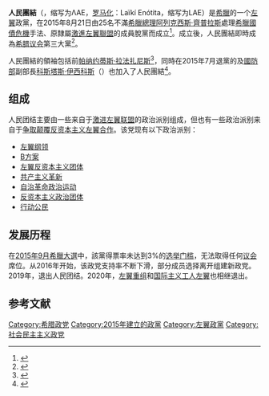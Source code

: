 {{NoteTA |G1=Country}}
{{Infobox political party
| colorcode     = #B01740
| name = 人民團結
| native_name   = Λαϊκή Ενότητα
| abbreviation  = ΛE或ΛAE
| party_logo    =
| 发言人        = 德斯皮娜·斯帕努
| slogan        = “对灾难性的欧元说不！”
| foundation    = {{Start date|2015|8|21}}
| split         = [[激进左翼联盟|激进左翼联盟]]
| youth_wing    = 
| newspaper     = 
| headquarters  = 
| ideology      = [[社会主义|社会主义]]<ref name="jmi1">{{cite web|url=https://www.jacobinmag.com/2015/08/popular-unity-syriza-left-platform-lafazanis/|title=Introducing Popular Unity|work=Jacobin Magazine|date=2015-08-21|accessdate=2015-08-23|archive-date=2020-11-23|archive-url=https://web.archive.org/web/20201123163600/https://www.jacobinmag.com/2015/08/popular-unity-syriza-left-platform-lafazanis/|dead-url=no}}</ref><br />[[民主社会主义|民主社会主义]]<br />[[欧洲怀疑主义|欧洲怀疑主义]]<ref name="eubi1">{{cite web|url=http://www.eubusiness.com/news-eu/greece-politics.140j|title=Lafazanis: Greek rebel with a eurosceptic cause|work=EUBusiness|date=2015-08-21|accessdate=2015-08-23|archive-date=2017-07-03|archive-url=https://web.archive.org/web/20170703141030/http://www.eubusiness.com/news-eu/greece-politics.140j/|dead-url=no}}</ref><ref name="jmi1"/><br />[[左翼民粹主义|左翼民粹主义]]
| position      = [[左翼|左翼]]<ref name="eki1">{{cite web|url=http://www.ekathimerini.com/200833/article/ekathimerini/news/syriza-rebels-clash-with-govt-as-parties-prepare-to-draft-candidate-lists|title=SYRIZA rebels clash with gov’t as parties prepare to draft candidate lists|work=[[Kathimerini|Kathimerini]]|date=2015-08-22|accessdate=2015-08-23|archive-date=2017-09-14|archive-url=https://web.archive.org/web/20170914130038/http://www.ekathimerini.com/200833/article/ekathimerini/news/syriza-rebels-clash-with-govt-as-parties-prepare-to-draft-candidate-lists|dead-url=no}}</ref>至[[極左派|極左翼]]<ref name="jmi1" /><ref name="eki2">{{cite web|url=http://www.ekathimerini.com/200787/article/ekathimerini/news/greeces-new-far-left-party-to-seek-mandate-to-form-govt|title=Greece's new far-left party to seek mandate to form govt|work=[[Kathimerini|Kathimerini]]|date=2015-08-21|accessdate=2015-08-23|archive-date=2017-09-14|archive-url=https://web.archive.org/web/20170914130138/http://www.ekathimerini.com/200787/article/ekathimerini/news/greeces-new-far-left-party-to-seek-mandate-to-form-govt|dead-url=no}}</ref>
| international = 
| european      = 
| europarl = [[欧洲联合左翼/北欧绿色左翼|欧洲联合左翼/北欧绿色左翼]]
| colours       = [[紅色|紅色]]
| seats1_title  = [[希腊议会|议会]]
| seats1        = {{Composition bar|0|300|hex=#B01740}}
| seats2_title  = [[欧洲议会|欧洲议会]]
| seats2        = {{Composition bar|0|21|hex=#B01740}}
|seats3_title   = [[希臘大區|大區議會]]
|seats3         = {{Infobox political party/seats|11|703|hex=red}}
| website       = {{Url|http://laiki-enotita.gr/ }}
| country       = 希臘
}}
'''人民團結'''（{{lang-el|Λαϊκή Ενότητα}}，缩写为ΛAE，[[罗马化|罗马化]]：Laïkí Enótita，缩写为LAE）是[[希臘|希臘]]的一个[[左翼|左翼]]政黨，在2015年8月21日由25名不滿[[希臘總理|希臘總理]][[阿列克西斯·齊普拉斯|阿列克西斯·齊普拉斯]]處理[[希臘國債危機|希臘國債危機]]手法、原隸屬[[激進左翼聯盟|激進左翼聯盟]]的成員脫黨而成立<ref name=bbc21aug>{{cite news|url=http://www.bbc.com/news/world-europe-34014083|title=Greece crisis: Syriza rebels form new Popular Unity party|work=BBC News|date=2015-08-21|accessdate=2015-08-21|archive-date=2020-11-27|archive-url=https://web.archive.org/web/20201127071354/https://www.bbc.com/news/world-europe-34014083|dead-url=no}}</ref>。成立後，人民團結即時成為[[希腊议会|希腊议会]]第三大黨<ref name="Kouvelakis">{{cite journal|url = https://www.jacobinmag.com/2015/08/popular-unity-syriza-left-platform-lafazanis/|title = Introducing Popular Unity|last = Kouvelakis|first = Stathis|date = 2015-08-21|work = Jacobin Magazine|journal = |access-date = 2015-08-23|archive-date = 2020-11-23|archive-url = https://web.archive.org/web/20201123163600/https://www.jacobinmag.com/2015/08/popular-unity-syriza-left-platform-lafazanis/|dead-url = no}}</ref>。

人民團結的領袖包括前{{le|生產改造、環境與能源部長|Ministry of Productive Reconstruction, Environment and Energy|能源部長}}[[帕纳约蒂斯·拉法扎尼斯|帕纳约蒂斯·拉法扎尼斯]]<ref>{{cite news |last=Yardley |first=Jim |date=2015-08-21 |newspaper=[[The_New_York_Times|The New York Times]] |title=In a Twist, Europe May Find Itself Relying on Success of Alexis Tsipras of Greece |url=http://www.nytimes.com/2015/08/22/world/europe/alexis-tsipras-greece-syriza-popular-unity.html |access-date=2015-08-22 |archive-date=2020-11-08 |archive-url=https://web.archive.org/web/20201108130539/http://www.nytimes.com/2015/08/22/world/europe/alexis-tsipras-greece-syriza-popular-unity.html |dead-url=no }}</ref>，同時在2015年7月退黨的{{le|社会保障與福利部长|Ministry of Labour and Social Solidarity (Greece)}}{{link-el|揚尼斯·烏魯齊斯|Γιάννης Βρούτσης}}及[[希臘國防部|國防部]]副部長[[科斯塔斯·伊西科斯|科斯塔斯·伊西科斯]]（{{lang-el|Κώστας Ήσυχος}}）也加入了人民團結<ref>{{cite web| date=2015-07-17| publisher=[[Kathimerini|Kathimerini]]| website=ekathimerini-com| title=Greece PM opts for limited reshuffle| access-date=2015-08-22| url=http://www.ekathimerini.com/199696/article/ekathimerini/news/greek-pm-opts-for-limited-reshuffle| archive-date=2019-06-30| archive-url=https://web.archive.org/web/20190630035921/http://www.ekathimerini.com/199696/article/ekathimerini/news/greek-pm-opts-for-limited-reshuffle| dead-url=no}}</ref>。

==组成==
人民团结主要由一些来自于[[激进左翼联盟|激进左翼联盟]]的政治派别组成，但也有一些政治派别来自于[[争取颠覆反资本主义左翼合作|争取颠覆反资本主义左翼合作]]。该党现有以下政治派别：
* [[左翼纲领|左翼纲领]]
* [[B方案|B方案]]
* [[左翼反资本主义团体|左翼反资本主义团体]]
* [[共产主义革新|共产主义革新]]
* [[自治革命政治运动|自治革命政治运动]]
* [[反资本主义政治团体|反资本主义政治团体]]
* [[行动公民_(希腊)|行动公民]]

==发展历程==

在[[2015年9月希腊立法选举|2015年9月希臘大選]]中，該黨得票率未达到3%的[[选举门槛|选举门槛]]，无法取得任何[[希腊议会|议会]]席位。从2016年开始，该政党支持率不断下滑，部分成员选择离开组建新政党。2019年，{{link-en|民主社会运动|Democratic Social Movement}}退出人民团结。2020年，[[左翼重组|左翼重组]]和[[国际主义工人左翼|国际主义工人左翼]]也相继退出。

==参考文献==
{{reflist}}
{{希腊政党列表}}
[[Category:希腊政党|Category:希腊政党]]
[[Category:2015年建立的政黨|Category:2015年建立的政黨]]
{{Portal bar|希腊|政黨|政治}}
[[Category:左翼政黨|Category:左翼政黨]]
[[Category:社会民主主义政党|Category:社会民主主义政党]]